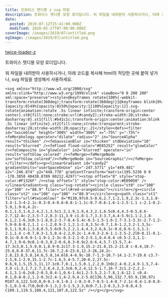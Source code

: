 ```yaml
---
title: 트와이스 캔디봉 z svg 파일
description: 트와이스 젯디봉 모양 로더입니다. 위 파일을 내려받아 사용하시거나, 아래 코드를 복사해 html의 적당한 곳에 붙여 넣거나, svg 파일을 생성해서 사용하
date:
  posted: 2019-07-12T15:41:00.000Z
  modified: 2020-05-27T07:00:00.000Z
coverImage: /images/2019/07/untitled.png
ogImage: /images/2019/07/untitled.png
---
```


[ twice-loader-z ](/images/2019/07/twice-loader-z.svg)

트와이스 젯디봉 모양 로더입니다.

위 파일을 내려받아 사용하시거나, 아래 코드를 복사해 html의 적당한 곳에 붙여 넣거나, svg 파일을 생성해서 사용하세요.

```
<svg xmlns="http://www.w3.org/2000/svg" xmlns:xlink="http://www.w3.org/1999/xlink" viewBox="0 0 200 200" xml:space="preserve"><style>@keyframes rotate{100%{-webkit-transform:rotate(360deg);transform:rotate(360deg)}}@keyframes blink{0%{opacity:0}49%{opacity:0}50%{opacity:1}100%{opacity:1}}.svg-rotate{animation:rotate .5s linear infinite;transform-origin:center center}.st0{fill:none;stroke:url(#candyZ);stroke-width:20;stroke-dasharray:0}.st1{fill:#b41c1c;transform-origin:center;animation:blink .5s linear infinite}.st2{fill:none;stroke:transparent;stroke-dasharray:28;stroke-width:20;opacity:.2}</style><defs><filter id="twiceGlow" height="300%" width="300%" x="-75%" y="-75%"><feMorphology operator="dilate" radius="2" in="SourceAlpha" result="thicken" /><feGaussianBlur in="thicken" stdDeviation="10" result="blurred" /><feFlood flood-color="#E85252" result="glowColor" /><feComposite in="glowColor" in2="blurred" operator="in" result="softGlow_colored" /><feMerge><feMergeNode in="softGlow_colored"/><feMergeNode in="SourceGraphic"/></feMerge></filter></defs><g><linearGradient id="candyZ" gradientUnits="userSpaceOnUse" x1="-247.5771" y1="449.481" x2="-246.874" y2="448.778" gradientTransform="matrix(195.5236 0 0 -178.3858 48438.8789 80212.4297)"><stop offset="0" style="stop-color:#F1326F" /><stop offset="1" style="stop-color:#E09050" /></linearGradient><g class="svg-rotate"><circle class="st0" cx="100" cy="100" r="88.9" filer="url(#red-orangeGlow)"></circle></g><circle class="st2" cx="100" cy="100" r="88.9"></circle><g><path class="st1" filter="url(#twiceGlow)" d="M130,97c0.5-0.6,2.7,1.2,1.9,2.3c-1.3,1.8-3.4-1.3-4-2.1c-0.3-0.4-0.6-0.8-1-1.1c-0.7-0.6-1.6-1-2.5-1.1 c-2.1-0.2-5.9,1.9-6,4.2c-0.1,1.5,1.4,2.4,2.1,3.5c1.2,1.9,1.9,4.3,2.1,6.5c0.4,4.3-0.5,8.6-2.7,12.4c-2,3.5-7.2,8.3-11,3.9 c1.8-1.7,3.3-3.7,4.4-5.9c1.1-2,1.8-4.1,2.1-6.3c0.3-1.8,0.2-3.7-0.4-5.4c-0.5-1.5-1.6-2.7-3.1-3.3c-2.7-1.2-5.9-0.8-8.2,1.1 c-1.2,0.9-2.1,2.1-2.8,3.5c-0.7,1.6-1.2,3.2-1.3,5c-0.1,1.9,0.1,3.8,0.5,5.6c0.5,2.2,1.4,4.3,2.6,6.1c-0.6,0.6-1.3,1.1-2.1,1.4 c-0.7,0.3-1.5,0.4-2.2,0.2c-1.4-0.3-2.6-1.1-3.5-2.2l0-0.1l-0.1-0.1c-0.6-0.9-1-1.9-1.2-3c-0.3-2.1-0.2-5.1,0.4-8.4 c0.5-2.3,1.1-4.7,1.9-6.9c0.1-0.3,0.2-0.6,0.3-0.9c2.6-6.4,5.7-13.5,7.4-17.3c3,0.1,5.9,0.1,8.9-0.2c17.3-1.9,15.2-21.8,15.2-21.8 c-8.4,10.7-25.8,8.8-37.6,11.7c-10.7,2.6-23.6,12.3-26,24.2c-2.8,13.8,5.8,14.6,5.8,14.6l8.4-6.9c-10.7-1.3-10.7-14.1-2.7-19.6 c3.7-2.5,9.1-2.9,15.1-2.7c-1.6,5.4-5.7,20-6.2,27.5c-0.6,9,1.5,15.5,11,17.1c0.7,0.1,1.5,0.1,2.2,0.1h0c2.4-0.2,4.9-1.5,7.4-3.8 c1.3,1.7,2.7,2.8,4.2,3.3c6.9,2.4,12.5-1.7,16-7.2c1.2-2,2.2-4.1,3.1-6.2c0.2-0.5,0.4-1,0.6-1.6c1.2-3.5,2.1-7.8,1.6-12.1 c0.4-0.1,0.8-0.2,1.2-0.3c2.4-1,4-2.9,4.2-5.6C136.5,96,132.7,93.9,130,97z M107.6,122.5c0,0,0-0.1-0.1-0.1 c-0.3-0.7-0.5-1.4-0.7-2.1c-0.4-1.8-0.8-5.1,0.3-6.7l0,0c0.9-1.3,2.5-1.5,3.3,0c0.7,1.2-0.3,3.3-0.8,4.5 C109.1,119.5,108.4,121,107.6,122.5z" /></g></g></svg>
```